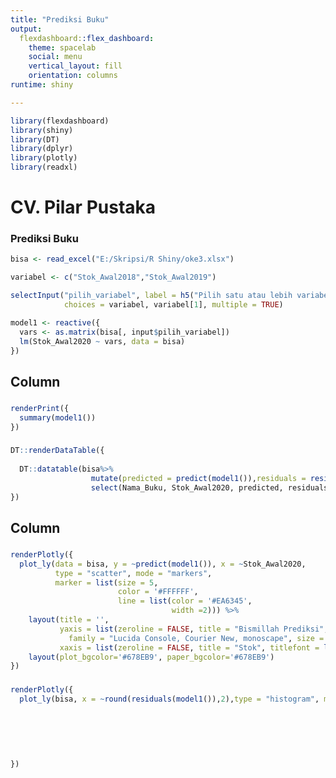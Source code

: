 ---
title: "Prediksi Buku"
output: 
  flexdashboard::flex_dashboard:
    theme: spacelab
    social: menu
    vertical_layout: fill
    orientation: columns
runtime: shiny

---

```{r setup, include=FALSE}
library(flexdashboard)
library(shiny)
library(DT)
library(dplyr)
library(plotly)
library(readxl)
```
CV. Pilar Pustaka
===================================================================

### Prediksi Buku
```{r data}
bisa <- read_excel("E:/Skripsi/R Shiny/oke3.xlsx")

variabel <- c("Stok_Awal2018","Stok_Awal2019")

```

```{r inputs}

selectInput("pilih_variabel", label = h5("Pilih satu atau lebih variabel"),
            choices = variabel, variabel[1], multiple = TRUE)
```

```{r reactive expression}

model1 <- reactive({
  vars <- as.matrix(bisa[, input$pilih_variabel])
  lm(Stok_Awal2020 ~ vars, data = bisa)
})
```
Column {data-width=400}
-----------------------------------------------------------------------

###
```{r model output}
renderPrint({
  summary(model1())
})
```

###

```{r table}
DT::renderDataTable({
  
  DT::datatable(bisa%>% 
                  mutate(predicted = predict(model1()),residuals = residuals(model1())) %>% 
                  select(Nama_Buku, Stok_Awal2020, predicted, residuals), rownames = FALSE, colnames = c('Nama_Buku','Stok_Awal2020', 'Stok Prediksi', 'Residuals'), extensions = c('Buttons', 'Responsive'),options = list(columnDefs = list(list(className = 'dt-center', targets = "_all")), dom = 'Blfrt',buttons = c('copy', 'csv', 'excel', 'print'), searching = FALSE, lengthMenu = c(10, 20, 30, nrow(bisa)), scrollY = 300, scrollCollapse = TRUE))
})
```

Column {data-width=400}
-----------------------------------------------------------------------

###

```{r scatter, message=TRUE, warning=TRUE, paged.print=FALSE}
renderPlotly({
  plot_ly(data = bisa, y = ~predict(model1()), x = ~Stok_Awal2020,
          type = "scatter", mode = "markers",
          marker = list(size = 5,
                        color = '#FFFFFF',
                        line = list(color = '#EA6345',
                                    width =2))) %>%
    layout(title = '',
           yaxis = list(zeroline = FALSE, title = "Bismillah Prediksi", titlefont = list(
             family = "Lucida Console, Courier New, monoscape", size = 12, color = "#FFFFFF"), tickfont = list(family = "Lucida Console, Courier New, monoscape", size = 10, color = "#FFFFFF"), color = "white", size = 2),
           xaxis = list(zeroline = FALSE, title = "Stok", titlefont = list(family = "Lucida Console, Courier New, monoscape", size = 12, color = "#FFFFFF"), tickfont = list(family = "Lucida Console, Courier New, monoscape", size = 10, color = "#FFFFFF"), color = "white", size = 7)) %>%
    layout(plot_bgcolor='#678EB9', paper_bgcolor='#678EB9')
})
```

###

```{r histogram}
renderPlotly({
  plot_ly(bisa, x = ~round(residuals(model1()),2),type = "histogram", marker = list(color = "#EA6345",
                                                                                    line = list(color = "#FFFFFF", width = 1))) %>% layout(title='',
                                                                                                                                           yaxis = list(zeroline = FALSE, title = "frequency", titlefont = list(family = "Lucida Console, Courier New, monoscape", size = 12, color = "#FFFFFF"),
                                                                                                                                                                                                                          tickfont = list(family = "Lucida Console, Courier New, monoscape", size = 10, color = "#FFFFFF"), color = "white"),
                                                                                                                                                                 xaxis = list(zeroline = FALSE, title = "residual", titlefont = list(family = "Lucida Console, Courier New, monoscape", size = 12, color = "#FFFFFF" ),
                                                                                                                                                                             tickfont = list(family = "Lucida Console, Courier New, monoscape", size = 10, color = "#FFFFFF"), color = "white")) %>%
                                                                                                                                             layout(plot_bgcolor='#678EB9', paper_bgcolor='#678EB9')
})
```
